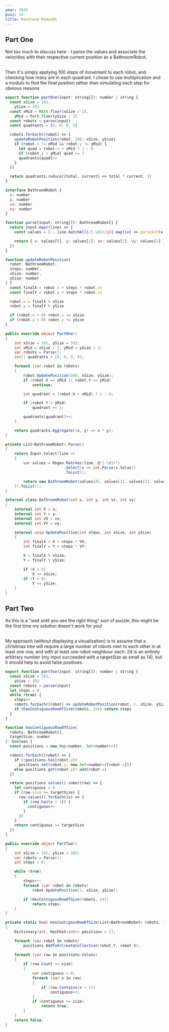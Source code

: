 ```yaml
---
year: 2024
puzz: 14
title: Restroom Redoubt
---
```


## Part One

Not too much to discuss here - I parse the values and associate the velocities with their respective current position as a BathroomRobot.

<br />
Then it's simply applying 100 steps of movement to each robot, and checking how many
are in each quadrant. I chose to use multiplication and a modulo to find the final
position rather than simulating each step for obvious reasons

<CodeBox boxname="one" names="typescript|C#">

```js
export function partOne(input: string[]): number | string {
  const xSize = 101,
    ySize = 103
  const xMid = Math.floor(xSize / 2),
    yMid = Math.floor(ySize / 2)
  const robots = parse(input)
  const quadrants = [0, 0, 0, 0]

  robots.forEach((robot) => {
    updateRobotPosition(robot, 100, xSize, ySize)
    if (robot.x != xMid && robot.y != yMid) {
      let quad = robot.x > xMid ? 1 : 0
      if (robot.y > yMid) quad += 2
      quadrants[quad]++
    }
  })

  return quadrants.reduce((total, current) => total * current, 1)
}

interface BathroomRobot {
  x: number
  y: number
  vx: number
  vy: number
}

function parse(input: string[]): BathroomRobot[] {
  return input.map((line) => {
    const values = [...line.matchAll(/[-\d]+/g)].map((x) => parseInt(x[0]))

    return { x: values[0], y: values[1], vx: values[2], vy: values[3] }
  })
}

function updateRobotPosition(
  robot: BathroomRobot,
  steps: number,
  xSize: number,
  ySize: number
) {
  const finalX = robot.x + steps * robot.vx
  const finalY = robot.y + steps * robot.vy

  robot.x = finalX % xSize
  robot.y = finalY % ySize

  if (robot.x < 0) robot.x += xSize
  if (robot.y < 0) robot.y += ySize
}
```

```csharp
public override object PartOne()
{
    int xSize = 101, ySize = 103;
    int xMid = xSize / 2, yMid = ySize / 2;
    var robots = Parse();
    int[] quadrants = [0, 0, 0, 0];

    foreach (var robot in robots)
    {
        robot.UpdatePosition(100, xSize, ySize);
        if (robot.X == xMid || robot.Y == yMid)
            continue;

        int quadrant = (robot.X > xMid) ? 1 : 0;

        if (robot.Y > yMid)
            quadrant += 2;

        quadrants[quadrant]++;
    }

    return quadrants.Aggregate((x, y) => x * y);
}

private List<BathroomRobot> Parse()
{
    return Input.Select(line =>
    {
        var values = Regex.Matches(line, @"[-\d]+")
                          .Select(x => int.Parse(x.Value))
                          .ToList();

        return new BathroomRobot(values[0], values[1], values[2], values[3]);
    }).ToList();
}

internal class BathroomRobot(int x, int y, int vx, int vy)
{
    internal int X = x;
    internal int Y = y;
    internal int VX = vx;
    internal int VY = vy;

    internal void UpdatePosition(int steps, int xSize, int ySize)
    {
        int finalX = X + steps * VX;
        int finalY = Y + steps * VY;

        X = finalX % xSize;
        Y = finalY % ySize;

        if (X < 0)
            X += xSize;
        if (Y < 0)
            Y += ySize;
    }
}

```

</CodeBox>

## Part Two

As this is a "wait until you see the right thing" sort of puzzle, this might be the first time my solution doesn't work for you!

<br />
My approach (without displaying a visualization) is to assume that a christmas tree
will require a large number of robots next to each other in at least one row, and
with at least one robot neighbour each. 24 is an entirely arbitrary number (my input
succeeded with a targetSize as small as 14), but it should help to avoid false positives.

<CodeBox boxname="two" names="typescript|C#">

```js
export function partTwo(input: string[]): number | string {
  const xSize = 101,
    ySize = 103
  const robots = parse(input)
  let steps = 0
  while (true) {
    steps++
    robots.forEach((robot) => updateRobotPosition(robot, 1, xSize, ySize))
    if (hasContiguousRowOfSize(robots, 24)) return steps
  }
}

function hasContiguousRowOfSize(
  robots: BathroomRobot[],
  targetSize: number
): boolean {
  const positions = new Map<number, Set<number>>()

  robots.forEach((robot) => {
    if (!positions.has(robot.y))
      positions.set(robot.y, new Set<number>([robot.x]))
    else positions.get(robot.y)?.add(robot.x)
  })

  return positions.values().some((row) => {
    let contiguous = 0
    if (row.size >= targetSize) {
      row.values().forEach((x) => {
        if (row.has(x + 1)) {
          contiguous++
        }
      })
    }
    return contiguous >= targetSize
  })
}

```

```csharp
public override object PartTwo()
{
    int xSize = 101, ySize = 103;
    var robots = Parse();
    int steps = 0;

    while (true)
    {
        steps++;
        foreach (var robot in robots)
            robot.UpdatePosition(1, xSize, ySize);

        if (HasContigousRowOfSize(robots, 24))
            return steps;
    }
}

private static bool HasContigousRowOfSize(List<BathroomRobot> robots, int size)
{
    Dictionary<int, HashSet<int>> positions = [];

    foreach (var robot in robots)
        positions.AddToOrCreateCollection(robot.Y, robot.X);

    foreach (var row in positions.Values)
    {
        if (row.Count >= size)
        {
            var contiguous = 0;
            foreach (var x in row)
            {
                if (row.Contains(x + 1))
                    contiguous++;
            }
            if (contiguous >= size)
                return true;
        }
    }
    return false;
}

```

</CodeBox>
